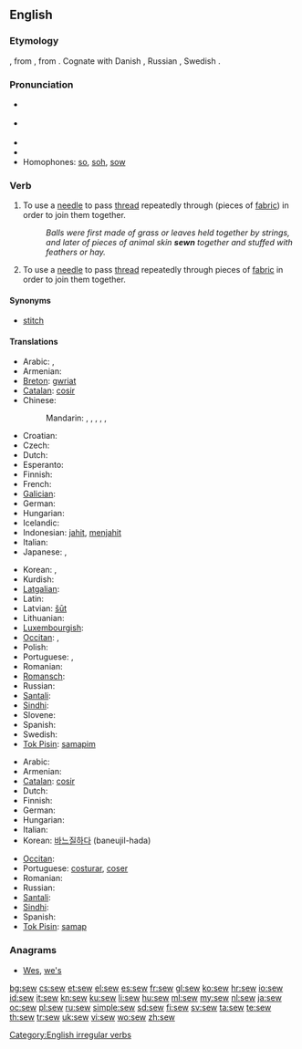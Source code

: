 ==English==

===Etymology===
{{etyl|ang}} {{term|siwian}}, from {{proto|Germanic|siwjanan}}, from {{proto|Indo-European|sīw-}}. Cognate with Danish {{term|sy|lang=da}}, Russian {{term|шить|lang=ru}}, Swedish {{term|sy|lang=sv}}.

===Pronunciation===
* {{a|UK}} {{IPA|/səʊ/}}
* {{a|US}} {{IPA|/soʊ/}}
* {{audio|en-us-sew.ogg|Audio (US)}}
* {{rhymes|əʊ}}
* Homophones: [[so]], [[soh]], [[sow]] {{qualifier|sense 2}}

===Verb===
{{en-verb|sews|sewing|sewed|'''[[sewn]]''' ''or'' '''[[sewed]]'''}}

# {{transitive}} To use a [[needle]] to pass [[thread]] repeatedly through (pieces of [[fabric]]) in order to join them together.
#: ''Balls were first made of grass or leaves held together by strings, and later of pieces of animal skin '''sewn''' together and stuffed with feathers or hay.''
# {{intransitive}} To use a [[needle]] to pass [[thread]] repeatedly through pieces of [[fabric]] in order to join them together.

====Synonyms====
* [[stitch]]

====Translations====
{{trans-top|(transitive) use a needle}}
* Arabic: {{t|ar|خيط|tr=xáyyaṭa}},  {{t-|ar|قطب|tr=qáṭṭaba}}
* Armenian: {{t-|hy|կարել|tr=karel}}
* [[Breton]]: [[gwriat]]
* [[Catalan]]: [[cosir]]
* Chinese:
*: Mandarin: {{t|zh|縫|sc=Hani}}, {{t|zh|缝|tr=féng|sc=Hani}}, {{t|zh|縫製|sc=Hani}}, {{t|zh|缝制|tr=féngzhì|sc=Hani}}, {{t|zh|縫紉|sc=Hani}}, {{t|zh|缝纫|tr=féngrèn|sc=Hani}}
* Croatian: {{t+|hr|šivati}}
* Czech: {{t-|cs|šít}}
* Dutch: {{t+|nl|naaien}}
* Esperanto: {{t+|eo|kudri|xs=Esperanto}}
* Finnish: {{t+|fi|ommella}}
* French: {{t+|fr|coudre}}
* [[Galician]]: {{t+|gl|coser|xs=Galician}}
* German: {{t+|de|nähen}}
* Hungarian: {{t+|hu|varr}}
* Icelandic: {{t+|is|sauma}}
* Indonesian: [[jahit]], [[jahit|menjahit]]
* Italian: {{t+|it|cucire}}
* Japanese: {{t|ja|縫う|tr=ぬう, nuu|sc=Jpan}}, {{t|ja|縫製|tr=ほうせいする, hōsei-suru|alt=縫製する|sc=Jpan}}
{{trans-mid}}
* Korean: {{t|ko|깁다|tr=gipda|sc=Kore}}, {{t|ko|꿰매다|tr=kkwemaeda|sc=Kore}}
* Kurdish: {{ku-Arab|[[دوورین]]}}
* [[Latgalian]]: {{tø|ltg|šyut}}
* Latin: {{t+|la|suo|alt=suō}}
* Latvian: [[šūt]]
* Lithuanian: {{t|lt|šiūti}}
* [[Luxembourgish]]: {{t|lb|bitzen}}
* [[Occitan]]: {{t+|oc|cordurar|xs=Occitan}},  {{t+|oc|cóser|xs=Occitan}}
* Polish: {{t+|pl|szyć}}
* Portuguese: {{t+|pt|costurar}}, {{t+|pt|coser}}
* Romanian: {{t-|ro|coase}}
* [[Romansch]]: {{t|rm|cuser|xs=Romansch}}
* Russian: {{t+|ru|шить|tr=šit’}} {{impf}}
* [[Santali]]: {{tø|sat|ᱨᱳᱜ|tr=rok'|sc=Olck}}
* [[Sindhi]]: {{sd-Arab|[[سِبَڻُ]]}}
* Slovene: {{t-|sl|šiti}}
* Spanish: {{t+|es|coser}}
* Swedish: {{t+|sv|sy}}
* [[Tok Pisin]]: [[samapim]]
{{trans-bottom}}

{{trans-top|(intransitive) use a needle}}
* Arabic: {{t|ar|خاط|tr=xāṭa|sc=Arab}}
* Armenian: {{t-|hy|կարել|tr=karel}}
* [[Catalan]]: [[cosir]]
* Dutch: {{t+|nl|naaien}}
* Finnish: {{t+|fi|ommella}}
* German: {{t+|de|nähen}}
* Hungarian: {{t+|hu|varr}}
* Italian: {{t+|it|cucire}}
* Korean: [[바느질하다]] (baneujil-hada)
{{trans-mid}}
* [[Occitan]]: {{t+|oc|cóser|xs=Occitan}}
* Portuguese: [[costurar]], [[coser]]
* Romanian: {{t-|ro|coase}}
* Russian: {{t+|ru|шить|tr=šit’}} {{impf}}
* [[Santali]]: {{tø|sat|ᱨᱳᱜ|tr=rok'|sc=Olck}}
* [[Sindhi]]: {{sd-Arab|[[سِبَڻُ]]}}
* Spanish: {{t+|es|coser}}
* [[Tok Pisin]]: [[samap]]
{{trans-bottom}}

===Anagrams===
* [[Wes#English|Wes]], [[we's#English|we's]]

[[Category:English irregular verbs]]

[[bg:sew]]
[[cs:sew]]
[[et:sew]]
[[el:sew]]
[[es:sew]]
[[fr:sew]]
[[gl:sew]]
[[ko:sew]]
[[hr:sew]]
[[io:sew]]
[[id:sew]]
[[it:sew]]
[[kn:sew]]
[[ku:sew]]
[[li:sew]]
[[hu:sew]]
[[ml:sew]]
[[my:sew]]
[[nl:sew]]
[[ja:sew]]
[[oc:sew]]
[[pl:sew]]
[[ru:sew]]
[[simple:sew]]
[[sd:sew]]
[[fi:sew]]
[[sv:sew]]
[[ta:sew]]
[[te:sew]]
[[th:sew]]
[[tr:sew]]
[[uk:sew]]
[[vi:sew]]
[[wo:sew]]
[[zh:sew]]